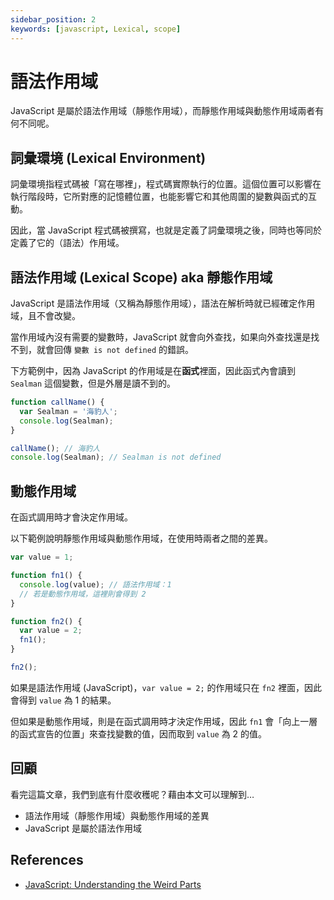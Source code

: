 ```yaml
---
sidebar_position: 2
keywords: [javascript, Lexical, scope]
---
```


# 語法作用域

JavaScript 是屬於語法作用域（靜態作用域），而靜態作用域與動態作用域兩者有何不同呢。

## 詞彙環境 (Lexical Environment)

詞彙環境指程式碼被「寫在哪裡」，程式碼實際執行的位置。這個位置可以影響在執行階段時，它所對應的記憶體位置，也能影響它和其他周圍的變數與函式的互動。

因此，當 JavaScript 程式碼被撰寫，也就是定義了詞彙環境之後，同時也等同於定義了它的（語法）作用域。

## 語法作用域 (Lexical Scope) aka 靜態作用域

JavaScript 是語法作用域（又稱為靜態作用域），語法在解析時就已經確定作用域，且不會改變。

當作用域內沒有需要的變數時，JavaScript 就會向外查找，如果向外查找還是找不到，就會回傳 `變數 is not defined` 的錯誤。

下方範例中，因為 JavaScript 的作用域是在**函式**裡面，因此函式內會讀到 `Sealman` 這個變數，但是外層是讀不到的。

```javascript
function callName() {
  var Sealman = '海豹人';
  console.log(Sealman);
}

callName(); // 海豹人
console.log(Sealman); // Sealman is not defined
```

## 動態作用域

在函式調用時才會決定作用域。

以下範例說明靜態作用域與動態作用域，在使用時兩者之間的差異。

```javascript
var value = 1;

function fn1() {
  console.log(value); // 語法作用域：1
  // 若是動態作用域，這裡則會得到 2
}

function fn2() {
  var value = 2;
  fn1();
}

fn2();
```

如果是語法作用域 (JavaScript)，`var value = 2;` 的作用域只在 `fn2` 裡面，因此會得到 `value` 為 1 的結果。

但如果是動態作用域，則是在函式調用時才決定作用域，因此 `fn1` 會「向上一層的函式宣告的位置」來查找變數的值，因而取到 `value` 為 2 的值。

## 回顧

看完這篇文章，我們到底有什麼收穫呢？藉由本文可以理解到…

- 語法作用域（靜態作用域）與動態作用域的差異
- JavaScript 是屬於語法作用域

## References

- [JavaScript: Understanding the Weird Parts](https://www.udemy.com/course/understand-javascript/)
